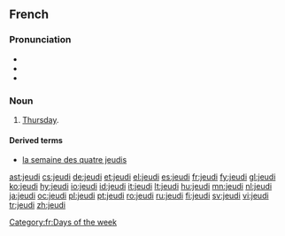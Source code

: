 ==French==

===Pronunciation===
*{{audio|Fr-jeudi-fr-ouest.ogg|audio}}
*{{IPA|/ʒø.di/}}
*{{SAMPA|/Z2.di/}}

===Noun===
{{fr-noun|m}}

# [[Thursday]].

====Derived terms====
* [[la semaine des quatre jeudis]]

[[Category:fr:Days of the week]]

[[ast:jeudi]]
[[cs:jeudi]]
[[de:jeudi]]
[[et:jeudi]]
[[el:jeudi]]
[[es:jeudi]]
[[fr:jeudi]]
[[fy:jeudi]]
[[gl:jeudi]]
[[ko:jeudi]]
[[hy:jeudi]]
[[io:jeudi]]
[[id:jeudi]]
[[it:jeudi]]
[[lt:jeudi]]
[[hu:jeudi]]
[[mn:jeudi]]
[[nl:jeudi]]
[[ja:jeudi]]
[[oc:jeudi]]
[[pl:jeudi]]
[[pt:jeudi]]
[[ro:jeudi]]
[[ru:jeudi]]
[[fi:jeudi]]
[[sv:jeudi]]
[[vi:jeudi]]
[[tr:jeudi]]
[[zh:jeudi]]